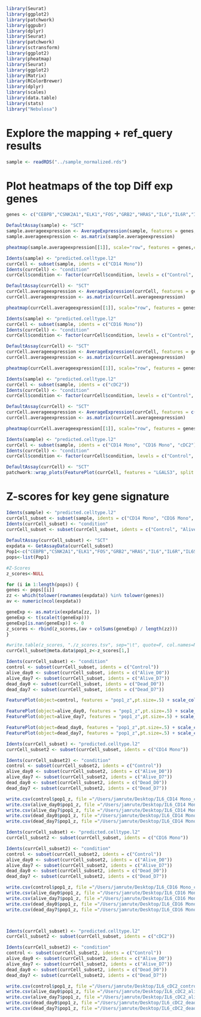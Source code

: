 ```r
library(Seurat)
library(ggplot2)
library(patchwork)
library(ggpubr)
library(dplyr)
library(Seurat)
library(patchwork)
library(sctransform)
library(ggplot2)
library(pheatmap)
library(Seurat)
library(ggplot2)
library(Matrix)
library(RColorBrewer)
library(dplyr)
library(scales)
library(data.table)
library(stats)
library("Nebulosa")
```

# Explore the mapping + ref_query results
```r
sample <- readRDS("../sample_normalized.rds")
```

# Plot heatmaps of the top Diff exp genes
```r
genes <- c("CEBPB","CSNK2A1","ELK1","FOS","GRB2","HRAS","IL6","IL6R","IL6ST","JAK1","JAK2","JAK3","JUN","MAP2K1","MAPK3","PTPN11","RAF1","SHC1","SOS1","SRF","STAT3")
```

```r
DefaultAssay(sample) <- "SCT"
sample.averageexpression <- AverageExpression(sample, features = genes, group.by="condition", assays = "SCT")
sample.averageexpression <- as.matrix(sample.averageexpression)

pheatmap(sample.averageexpression[[1]], scale="row", features = genes,col=colorspace::diverge_hsv(240), cexCol=0.5, cellwidth=8, cluster_rows=TRUE, fontsize_row=6, fontsize_col=6, cluster_cols = FALSE, legend = FALSE, cellheight = 8)
```

```r
Idents(sample) <- "predicted.celltype.l2"
currCell <- subset(sample, idents = c("CD14 Mono"))
Idents(currCell) <- "condition"
currCell$condition <- factor(currCell$condition, levels = c("Control", "Alive_D0", "Dead_D0", "Alive_D7", "Dead_D7"), ordered = TRUE)

DefaultAssay(currCell) <- "SCT"
currCell.averageexpression <- AverageExpression(currCell, features = genes, group.by = "condition", assays = "SCT")
currCell.averageexpression <- as.matrix(currCell.averageexpression)

pheatmap(currCell.averageexpression[[1]], scale="row", features = genes,col=colorspace::diverge_hsv(240), cexCol=0.5, cellwidth=8, cluster_rows=TRUE, fontsize_row=6, fontsize_col=6, cluster_cols = FALSE, legend = FALSE, cellheight = 8)
```

```r
Idents(sample) <- "predicted.celltype.l2"
currCell <- subset(sample, idents = c("CD16 Mono"))
Idents(currCell) <- "condition"
currCell$condition <- factor(currCell$condition, levels = c("Control", "Alive_D0", "Dead_D0", "Alive_D7", "Dead_D7"), ordered = TRUE)

DefaultAssay(currCell) <- "SCT"
currCell.averageexpression <- AverageExpression(currCell, features = genes, group.by = "condition", assays = "SCT")
currCell.averageexpression <- as.matrix(currCell.averageexpression)

pheatmap(currCell.averageexpression[[1]], scale="row", features = genes,col=colorspace::diverge_hsv(240), cexCol=0.5, cellwidth=8, cluster_rows=TRUE, fontsize_row=6, fontsize_col=6, cluster_cols = FALSE, legend = FALSE, cellheight = 8)
```

```r
Idents(sample) <- "predicted.celltype.l2"
currCell <- subset(sample, idents = c("cDC2"))
Idents(currCell) <- "condition"
currCell$condition <- factor(currCell$condition, levels = c("Control", "Alive_D0", "Dead_D0", "Alive_D7", "Dead_D7"), ordered = TRUE)

DefaultAssay(currCell) <- "SCT"
currCell.averageexpression <- AverageExpression(currCell, features = c("CEBPB","CSNK2A1","ELK1","FOS","GRB2","HRAS","IL6R","IL6ST","JAK1","JAK2","JAK3","JUN","MAP2K1","MAPK3","PTPN11","RAF1","SHC1","SOS1","SRF","STAT3"), group.by = "condition", assays = "SCT")
currCell.averageexpression <- as.matrix(currCell.averageexpression)

pheatmap(currCell.averageexpression[[1]], scale="row", features = genes,col=colorspace::diverge_hsv(240), cexCol=0.5, cellwidth=8, cluster_rows=TRUE, fontsize_row=6, fontsize_col=6, cluster_cols = FALSE, legend = FALSE, cellheight = 8)
```

```r
Idents(sample) <- "predicted.celltype.l2"
currCell <- subset(sample, idents = c("CD14 Mono", "CD16 Mono", "cDC2"))
Idents(currCell) <- "condition"
currCell$condition <- factor(currCell$condition, levels = c("Control", "Alive_D0", "Dead_D0", "Alive_D7", "Dead_D7"), ordered = TRUE)
```

```r
DefaultAssay(currCell) <- "SCT"
patchwork::wrap_plots(FeaturePlot(currCell, features = "LGALS3", split.by = "condition")) & xlim(5, 15) & ylim(-7, 7) & scale_color_gradientn(colors=c("blue","turquoise2","yellow","red","red4"), oob=scales::squish, limits=c(0,2))
```

# Z-scores for key gene signature
```r
Idents(sample) <- "predicted.celltype.l2"
currCell_subset <- subset(sample, idents = c("CD14 Mono", "CD16 Mono", "cDC2"))
Idents(currCell_subset) <- "condition"
currCell_subset <- subset(currCell_subset, idents = c("Control", "Alive_D0", "Dead_D0", "Alive_D7", "Dead_D7"))
  
DefaultAssay(currCell_subset) <- "SCT"
expdata <- GetAssayData(currCell_subset)
Pop1<-c("CEBPB","CSNK2A1","ELK1","FOS","GRB2","HRAS","IL6","IL6R","IL6ST","JAK1","JAK2","JAK3","JUN","MAP2K1","MAPK3","PTPN11","RAF1","SHC1","SOS1","SRF","STAT3")
pops<-list(Pop1)

#Z-Scores
z_scores<-NULL

for (i in 1:length(pops)) {
genes <- pops[[i]]
zz <- which(tolower(rownames(expdata)) %in% tolower(genes))
av <- numeric(ncol(expdata))

geneExp <- as.matrix(expdata[zz, ])
geneExp <- t(scale(t(geneExp)))
geneExp[is.nan(geneExp)] <- 0
z_scores <- rbind(z_scores,(av + colSums(geneExp) / length(zz)))
}

#write.table(z_scores, "./z_scores.tsv", sep="\t", quote=F, col.names=NA)
currCell_subset@meta.data$pop1_z<-z_scores[1,]

Idents(currCell_subset) <- "condition"
control <- subset(currCell_subset, idents = c("Control"))
alive_day0 <- subset(currCell_subset, idents = c("Alive_D0"))
alive_day7 <- subset(currCell_subset, idents = c("Alive_D7"))
dead_day0 <- subset(currCell_subset, idents = c("Dead_D0"))
dead_day7 <- subset(currCell_subset, idents = c("Dead_D7"))
```

```r
FeaturePlot(object=control, features = "pop1_z",pt.size=.5) + scale_color_gradientn(colors=c("blue","turquoise2","yellow","red","red4"), oob=scales::squish, limits=c(0,1)) + xlim(5, 15) + ylim(-7, 7)

FeaturePlot(object=alive_day0, features = "pop1_z",pt.size=.5) + scale_color_gradientn(colors=c("blue","turquoise2","yellow","red","red4"), oob=scales::squish, limits=c(0,1)) + xlim(5, 15) + ylim(-7, 7)
FeaturePlot(object=alive_day7, features = "pop1_z",pt.size=.5) + scale_color_gradientn(colors=c("blue","turquoise2","yellow","red","red4"), oob=scales::squish, limits=c(0,1)) + xlim(5, 15) + ylim(-7, 7)

FeaturePlot(object=dead_day0, features = "pop1_z",pt.size=.5) + scale_color_gradientn(colors=c("blue","turquoise2","yellow","red","red4"), oob=scales::squish, limits=c(0,2)) + xlim(5, 15) + ylim(-7, 7)
FeaturePlot(object=dead_day7, features = "pop1_z",pt.size=.5) + scale_color_gradientn(colors=c("blue","turquoise2","yellow","red","red4"), oob=scales::squish, limits=c(0,1)) + xlim(5, 15) + ylim(-7, 7)
```

```r
Idents(currCell_subset) <- "predicted.celltype.l2"
currCell_subset2 <- subset(currCell_subset, idents = c("CD14 Mono"))

Idents(currCell_subset2) <- "condition"
control <- subset(currCell_subset2, idents = c("Control"))
alive_day0 <- subset(currCell_subset2, idents = c("Alive_D0"))
alive_day7 <- subset(currCell_subset2, idents = c("Alive_D7"))
dead_day0 <- subset(currCell_subset2, idents = c("Dead_D0"))
dead_day7 <- subset(currCell_subset2, idents = c("Dead_D7"))

write.csv(control$pop1_z, file ="/Users/jamrute/Desktop/IL6_CD14 Mono_control.csv", quote = FALSE)
write.csv(alive_day0$pop1_z, file ="/Users/jamrute/Desktop/IL6_CD14 Mono_aliveD0.csv", quote = FALSE)
write.csv(alive_day7$pop1_z, file ="/Users/jamrute/Desktop/IL6_CD14 Mono_aliveD7.csv", quote = FALSE)
write.csv(dead_day0$pop1_z, file ="/Users/jamrute/Desktop/IL6_CD14 Mono_deadD0.csv", quote = FALSE)
write.csv(dead_day7$pop1_z, file ="/Users/jamrute/Desktop/IL6_CD14 Mono_deadD7.csv", quote = FALSE)

Idents(currCell_subset) <- "predicted.celltype.l2"
currCell_subset2 <- subset(currCell_subset, idents = c("CD16 Mono"))

Idents(currCell_subset2) <- "condition"
control <- subset(currCell_subset2, idents = c("Control"))
alive_day0 <- subset(currCell_subset2, idents = c("Alive_D0"))
alive_day7 <- subset(currCell_subset2, idents = c("Alive_D7"))
dead_day0 <- subset(currCell_subset2, idents = c("Dead_D0"))
dead_day7 <- subset(currCell_subset2, idents = c("Dead_D7"))

write.csv(control$pop1_z, file ="/Users/jamrute/Desktop/IL6_CD16 Mono_control.csv", quote = FALSE)
write.csv(alive_day0$pop1_z, file ="/Users/jamrute/Desktop/IL6_CD16 Mono_aliveD0.csv", quote = FALSE)
write.csv(alive_day7$pop1_z, file ="/Users/jamrute/Desktop/IL6_CD16 Mono_aliveD7.csv", quote = FALSE)
write.csv(dead_day0$pop1_z, file ="/Users/jamrute/Desktop/IL6_CD16 Mono_deadD0.csv", quote = FALSE)
write.csv(dead_day7$pop1_z, file ="/Users/jamrute/Desktop/IL6_CD16 Mono_deadD7.csv", quote = FALSE)



Idents(currCell_subset) <- "predicted.celltype.l2"
currCell_subset2 <- subset(currCell_subset, idents = c("cDC2"))

Idents(currCell_subset2) <- "condition"
control <- subset(currCell_subset2, idents = c("Control"))
alive_day0 <- subset(currCell_subset2, idents = c("Alive_D0"))
alive_day7 <- subset(currCell_subset2, idents = c("Alive_D7"))
dead_day0 <- subset(currCell_subset2, idents = c("Dead_D0"))
dead_day7 <- subset(currCell_subset2, idents = c("Dead_D7"))

write.csv(control$pop1_z, file ="/Users/jamrute/Desktop/IL6_cDC2_control.csv", quote = FALSE)
write.csv(alive_day0$pop1_z, file ="/Users/jamrute/Desktop/IL6_cDC2_aliveD0.csv", quote = FALSE)
write.csv(alive_day7$pop1_z, file ="/Users/jamrute/Desktop/IL6_cDC2_aliveD7.csv", quote = FALSE)
write.csv(dead_day0$pop1_z, file ="/Users/jamrute/Desktop/IL6_cDC2_deadD0.csv", quote = FALSE)
write.csv(dead_day7$pop1_z, file ="/Users/jamrute/Desktop/IL6_cDC2_deadD7.csv", quote = FALSE)


```












